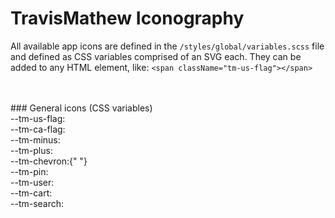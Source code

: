 
<Meta title="Elements/Iconography" />

<style>
  {`
.icon-sample {
  display: flex;
  flex-direction: row;
  max-width: 15em;
  line-height: 20px;
  min-height: 2em;
}
.icon-sample .name {
  display: flex;
  flex: 1;
}
.icon-sample span {
  height: 20px;
  width: 20px;
  display: flex;
  background-repeat: no-repeat;
  background-position: center;
}

.dark {
  background-color: var(--tm_neutral_600)
}

`}
</style>

# TravisMathew Iconography

All available app icons are defined in the `/styles/global/variables.scss` file and defined as CSS variables comprised of an SVG each. They can be added to any HTML element, like: `<span className="tm-us-flag"></span>`

<br />
<br />
### General icons (CSS variables)

<Unstyled>
  <div className="icon-sample">
    <span className="name">--tm-us-flag:</span> <span className="tm-us-flag"></span>
  </div>
  <div className="icon-sample">
    <span className="name">--tm-ca-flag:</span> <span className="tm-ca-flag"></span>
  </div>
  <div className="icon-sample">
    <span className="name">--tm-minus:</span> <span className="tm-minus dark"></span>
  </div>
  <div className="icon-sample">
    <span className="name">--tm-plus:</span> <span className="tm-plus dark"></span>
  </div>
  <div className="icon-sample">
    <span className="name">--tm-chevron:</span>{" "}
    <span className="tm-chevron dark"></span>
  </div>
  <div className="icon-sample">
    <span className="name">--tm-pin:</span> <span className="tm-pin"></span>
  </div>
  <div className="icon-sample">
    <span className="name">--tm-user:</span> <span className="tm-user"></span>
  </div>
  <div className="icon-sample">
    <span className="name">--tm-cart:</span> <span className="tm-cart"></span>
  </div>
  <div className="icon-sample">
    <span className="name">--tm-search:</span> <span className="tm-search"></span>
  </div>
</Unstyled>